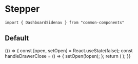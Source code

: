 
<Meta title="MDX|Dashboard side nav" component={DashboardSidenav} />

# Stepper

```
import { DashboardSidenav } from "common-components"
```

## Default

<Preview>
  <Story name="default">
    {() => {
      const [open, setOpen] = React.useState(false);
      const handleDrawerClose = () => {
        setOpen(!open);
      };
      return (
        <DashboardSidenav handleDrawerClose={handleDrawerClose} open={open} />
      );
    }}
  </Story>
</Preview>
